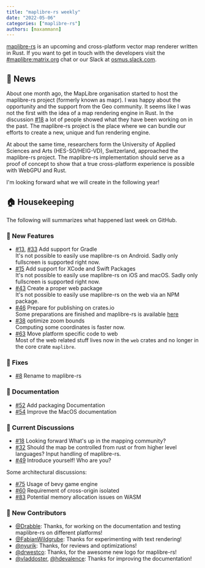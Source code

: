 ```yaml
---
title: "maplibre-rs weekly"
date: "2022-05-06"
categories: ["maplibre-rs"]
authors: [maxammann]
---
```


[maplibre-rs](https://github.com/maplibre/maplibre-rs) is an upcoming and cross-platform vector map renderer written in Rust. If you want to get in touch with the developers visit the [#maplibre:matrix.org](https://matrix.to/#/#mapr:matrix.org) chat or our Slack at [osmus.slack.com](https://osmus.slack.com/).

## 📰 News

About one month ago, the MapLibre organisation started to host the maplibre-rs project (formerly known as mapr). I was happy about the opportunity and the support from the Geo community. It seems like I was not the first with the idea of a map rendering engine in Rust. In the discussion [#18](https://github.com/maplibre/maplibre-rs/discussions/18) a lot of people showed what they have been working on in the past.
The maplibre-rs project is the place where we can bundle our efforts to create a new, unique and fun rendering engine.

At about the same time, researchers form the University of Applied Sciences and Arts (HES-SO/HEIG-VD), Switzerland, approached the maplibre-rs project. The maplibre-rs implementation should serve as a proof of concept to show that a true cross-platform experience is possible with WebGPU and Rust.

I'm looking forward what we will create in the following year!

## 🏠 Housekeeping

The following will summarizes what happened last week on GitHub.

### 🎁 New Features

- [#13](https://github.com/maplibre/maplibre-rs/pull/13), [#33](https://github.com/maplibre/maplibre-rs/pull/33) Add support for Gradle<br />
  It's not possible to easily use maplibre-rs on Android. Sadly only fullscreen is supported right now.
- [#15](https://github.com/maplibre/maplibre-rs/pull/15) Add support for XCode and Swift Packages<br />
  It's not possible to easily use maplibre-rs on iOS and macOS. Sadly only fullscreen is supported right now.
- [#43](https://github.com/maplibre/maplibre-rs/pull/43) Create a proper web package<br />
  It's not possible to easily use maplibre-rs on the web via an NPM package.
- [#46](https://github.com/maplibre/maplibre-rs/pull/46) Prepare for publishing on crates.io<br />
  Some preparations are finished and maplibre-rs is available [here](https://crates.io/crates/maplibre)
- [#38](https://github.com/maplibre/maplibre-rs/pull/38) optimize zoom bounds<br />
  Computing some coordinates is faster now.
- [#63](https://github.com/maplibre/maplibre-rs/pull/63) Move platform specific code to web<br />
  Most of the web related stuff lives now in the `web` crates and no longer in the core crate `maplibre`.

### 🔧 Fixes

- [#8](https://github.com/maplibre/maplibre-rs/pull/8) Rename to maplibre-rs

### 📄 Documentation

- [#52](https://github.com/maplibre/maplibre-rs/pull/52) Add packaging Documentation
- [#54](https://github.com/maplibre/maplibre-rs/pull/54) Improve the MacOS documentation

### 🧵 Current Discussions

- [#18](https://github.com/maplibre/maplibre-rs/discussions/18) Looking forward
  What's up in the mapping community?
- [#32](https://github.com/maplibre/maplibre-rs/discussions/32) Should the map be controlled from rust or from higher level languages?
  Input handling of maplibre-rs.
- [#49](https://github.com/maplibre/maplibre-rs/discussions/49) Introduce yourself!
  Who are you?

Some architectural discussions:

- [#75](https://github.com/maplibre/maplibre-rs/discussions/75) Usage of bevy game engine
- [#60](https://github.com/maplibre/maplibre-rs/discussions/60) Requirement of cross-origin isolated
- [#83](https://github.com/maplibre/maplibre-rs/discussions/83) Potential memory allocation issues on WASM

### 👋 New Contributors

- [@Drabble](https://github.com/Drabble): Thanks, for working on the documentation and testing maplibre-rs on different platforms!
- [@FabianWildgrube](https://github.com/FabianWildgrube): Thanks for experimenting with text rendering!
- [@nyurik](https://github.com/nyurik): Thanks, for reviews and optimizations!
- [@drwestco](https://github.com/drwestco): Thanks, for the awesome new logo for maplibre-rs!
- [@vladdoster](https://github.com/vladdoster), [@hdevalence](https://github.com/hdevalence): Thanks for improving the documentation!
